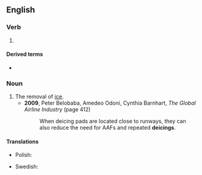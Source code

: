 {{also|de-icing}}

==English==

===Verb===
{{head|en|present participle}}

# {{present participle of|deice|lang=en|nocat=1}}

====Derived terms====
* {{l|en|deicing boot}}

===Noun===
{{en-noun}}

# The removal of [[ice]].
#* '''2009''', Peter Belobaba, Amedeo Odoni, Cynthia Barnhart, ''The Global Airline Industry'' (page 412)
#*: When deicing pads are located close to runways, they can also reduce the need for AAFs and repeated '''deicings'''.

====Translations====
{{trans-top|}}
* Polish: {{t|pl|odladzanie|n}}
{{trans-mid}}
* Swedish: {{t|sv|avisning|c}}
{{trans-bottom}}